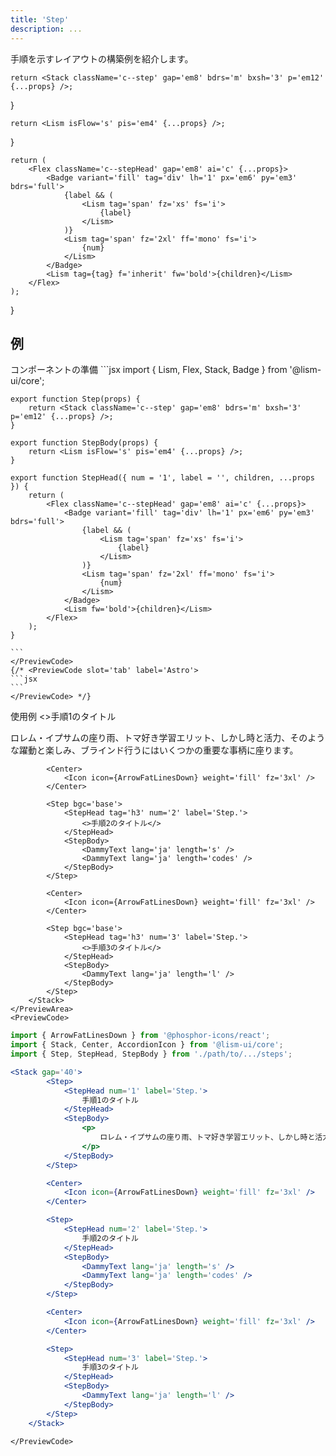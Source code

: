 ```yaml
---
title: 'Step'
description: ...
---
```




手順を示すレイアウトの構築例を紹介します。


	return <Stack className='c--step' gap='em8' bdrs='m' bxsh='3' p='em12' {...props} />;
}

	return <Lism isFlow='s' pis='em4' {...props} />;
}

	return (
		<Flex className='c--stepHead' gap='em8' ai='c' {...props}>
			<Badge variant='fill' tag='div' lh='1' px='em6' py='em3' bdrs='full'>
				{label && (
					<Lism tag='span' fz='xs' fs='i'>
						{label}
					</Lism>
				)}
				<Lism tag='span' fz='2xl' ff='mono' fs='i'>
					{num}
				</Lism>
			</Badge>
			<Lism tag={tag} f='inherit' fw='bold'>{children}</Lism>
		</Flex>
	);
}



## 例

<PreviewTitle>コンポーネントの準備</PreviewTitle>
<Preview>
	<PreviewCode slot='tab' label='React'>
	```jsx
	import { Lism, Flex, Stack, Badge } from '@lism-ui/core';

	export function Step(props) {
		return <Stack className='c--step' gap='em8' bdrs='m' bxsh='3' p='em12' {...props} />;
	}

	export function StepBody(props) {
		return <Lism isFlow='s' pis='em4' {...props} />;
	}

	export function StepHead({ num = '1', label = '', children, ...props }) {
		return (
			<Flex className='c--stepHead' gap='em8' ai='c' {...props}>
				<Badge variant='fill' tag='div' lh='1' px='em6' py='em3' bdrs='full'>
					{label && (
						<Lism tag='span' fz='xs' fs='i'>
							{label}
						</Lism>
					)}
					<Lism tag='span' fz='2xl' ff='mono' fs='i'>
						{num}
					</Lism>
				</Badge>
				<Lism fw='bold'>{children}</Lism>
			</Flex>
		);
	}

	```
	</PreviewCode>
	{/* <PreviewCode slot='tab' label='Astro'>
	```jsx
	```
	</PreviewCode> */}
</Preview>

<Preview>
	<PreviewTitle>使用例</PreviewTitle>
	<PreviewArea resize p={30}>
		<Stack gap='40'>
			<Step bgc='base'>
				<StepHead tag='h3' num='1' label='Step.'>
					<>手順1のタイトル</>
				</StepHead>
				<StepBody>
					<p>
						ロレム・イプサムの座り雨、トマ好き学習エリット、しかし時と活力、そのような躍動と楽しみ、ブラインド行うにはいくつかの重要な事柄に座ります。
					</p>
				</StepBody>
			</Step>

			<Center>
				<Icon icon={ArrowFatLinesDown} weight='fill' fz='3xl' />
			</Center>

			<Step bgc='base'>
				<StepHead tag='h3' num='2' label='Step.'>
					<>手順2のタイトル</>
				</StepHead>
				<StepBody>
					<DammyText lang='ja' length='s' />
					<DammyText lang='ja' length='codes' />
				</StepBody>
			</Step>

			<Center>
				<Icon icon={ArrowFatLinesDown} weight='fill' fz='3xl' />
			</Center>

			<Step bgc='base'>
				<StepHead tag='h3' num='3' label='Step.'>
					<>手順3のタイトル</>
				</StepHead>
				<StepBody>
					<DammyText lang='ja' length='l' />
				</StepBody>
			</Step>
		</Stack>
	</PreviewArea>
	<PreviewCode>
```jsx
import { ArrowFatLinesDown } from '@phosphor-icons/react';
import { Stack, Center, AccordionIcon } from '@lism-ui/core';
import { Step, StepHead, StepBody } from './path/to/.../steps';

<Stack gap='40'>
		<Step>
			<StepHead num='1' label='Step.'>
				手順1のタイトル
			</StepHead>
			<StepBody>
				<p>
					ロレム・イプサムの座り雨、トマ好き学習エリット、しかし時と活力、そのような躍動と楽しみ、ブラインド行うにはいくつかの重要な事柄に座ります。
				</p>
			</StepBody>
		</Step>

		<Center>
			<Icon icon={ArrowFatLinesDown} weight='fill' fz='3xl' />
		</Center>

		<Step>
			<StepHead num='2' label='Step.'>
				手順2のタイトル
			</StepHead>
			<StepBody>
				<DammyText lang='ja' length='s' />
				<DammyText lang='ja' length='codes' />
			</StepBody>
		</Step>

		<Center>
			<Icon icon={ArrowFatLinesDown} weight='fill' fz='3xl' />
		</Center>

		<Step>
			<StepHead num='3' label='Step.'>
				手順3のタイトル
			</StepHead>
			<StepBody>
				<DammyText lang='ja' length='l' />
			</StepBody>
		</Step>
	</Stack>
```
	</PreviewCode>
</Preview>
